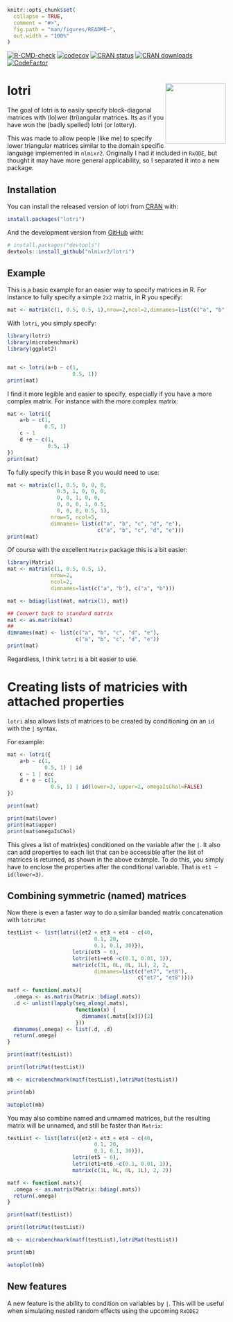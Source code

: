 <!--
---
output:
  md_document:
    variant: markdown_github
    toc: true
    toc_depth: 3
---
-->
<!-- README.md is generated from README.Rmd. Please edit that file -->
<!-- https://blog.r-hub.io/2019/12/03/readmes/ -->

```r
knitr::opts_chunk$set(
  collapse = TRUE,
  comment = "#>",
  fig.path = "man/figures/README-",
  out.width = "100%"
)
```

<!-- badges: start -->
[![R-CMD-check](https://github.com/nlmixr2/lotri/workflows/R-CMD-check/badge.svg)](https://github.com/nlmixr2/lotri/actions)
[![codecov](https://codecov.io/gh/nlmixr2/lotri/branch/main/graph/badge.svg?token=4G0TI1NKEG)](https://codecov.io/gh/nlmixr2/lotri)
[![CRAN status](https://www.r-pkg.org/badges/version/lotri)](https://cran.r-project.org/package=lotri)
[![CRAN downloads](https://cranlogs.r-pkg.org/badges/lotri)](https://cran.r-project.org/package=lotri)
[![CodeFactor](https://www.codefactor.io/repository/github/nlmixr2/lotri/badge)](https://www.codefactor.io/repository/github/nlmixr2/lotri)
<!-- badges: end -->

# lotri <img src='man/figures/logo.png' align="right" height="139" />

The goal of lotri is to easily specify block-diagonal matrices with
(lo)wer (tri)angular matrices.  Its as if you have won the (badly
spelled) lotri (or lottery).

This was made to allow people (like me) to specify lower triangular
matrices similar to the domain specific language implemented in
`nlmixr2`.  Originally I had it included in `RxODE`, but thought it may
have more general applicability, so I separated it into a new
package. 

## Installation

You can install the released version of lotri from
[CRAN](https://CRAN.R-project.org) with:

``` r
install.packages("lotri")
```

And the development version from [GitHub](https://github.com/) with:

``` r
# install.packages("devtools")
devtools::install_github("nlmixr2/lotri")
```
## Example

This is a basic example for an easier way to specify matrices in R.
For instance to fully specify a simple `2x2` matrix, in R you specify:

```r
mat <- matrix(c(1, 0.5, 0.5, 1),nrow=2,ncol=2,dimnames=list(c("a", "b"), c("a", "b")))
```

With `lotri`, you simply specify:

```r
library(lotri)
library(microbenchmark)
library(ggplot2)


mat <- lotri(a+b ~ c(1,
                     0.5, 1))
print(mat)
```

I find it more legible and easier to specify, especially if you have a
more complex matrix.  For instance with the more complex matrix:

```r
mat <- lotri({
    a+b ~ c(1,
            0.5, 1)
    c ~ 1
    d +e ~ c(1,
             0.5, 1)
})
print(mat)
```

To fully specify this in base R you would need to use:

```r
mat <- matrix(c(1, 0.5, 0, 0, 0,
                0.5, 1, 0, 0, 0,
                0, 0, 1, 0, 0,
                0, 0, 0, 1, 0.5,
                0, 0, 0, 0.5, 1),
              nrow=5, ncol=5,
              dimnames= list(c("a", "b", "c", "d", "e"),
                             c("a", "b", "c", "d", "e")))
print(mat)
```

Of course with the excellent `Matrix` package this is a bit easier:

```r
library(Matrix)
mat <- matrix(c(1, 0.5, 0.5, 1),
              nrow=2,
              ncol=2,
              dimnames=list(c("a", "b"), c("a", "b")))

mat <- bdiag(list(mat, matrix(1), mat))

## Convert back to standard matrix
mat <- as.matrix(mat)
##
dimnames(mat) <- list(c("a", "b", "c", "d", "e"),
                      c("a", "b", "c", "d", "e"))
print(mat)
```

Regardless, I think `lotri` is a bit easier to use.

# Creating lists of matricies with attached properties

`lotri` also allows lists of matrices to be created by conditioning on
an `id` with the `|` syntax.

For example:


```r
mat <- lotri({
    a+b ~ c(1,
            0.5, 1) | id
    c ~ 1 | occ
    d + e ~ c(1,
              0.5, 1) | id(lower=3, upper=2, omegaIsChol=FALSE)
})

print(mat)

print(mat$lower)
print(mat$upper)
print(mat$omegaIsChol)
```

This gives a list of matrix(es) conditioned on the variable after the
`|`.  It also can add properties to each list that can be accessible
after the list of matrices is returned, as shown in the above example.
To do this, you simply have to enclose the properties after the
conditional variable.  That is `et1 ~ id(lower=3)`.


## Combining symmetric (named) matrices

Now there is even a faster way to do a similar banded matrix
concatenation with `lotriMat`

```r
testList <- list(lotri({et2 + et3 + et4 ~ c(40,
                            0.1, 20,
                            0.1, 0.1, 30)}),
                     lotri(et5 ~ 6),
                     lotri(et1+et6 ~c(0.1, 0.01, 1)),
                     matrix(c(1L, 0L, 0L, 1L), 2, 2,
                            dimnames=list(c("et7", "et8"),
                                          c("et7", "et8"))))

matf <- function(.mats){
  .omega <- as.matrix(Matrix::bdiag(.mats))
  .d <- unlist(lapply(seq_along(.mats),
                      function(x) {
                        dimnames(.mats[[x]])[2]
                      }))
  dimnames(.omega) <- list(.d, .d)
  return(.omega)
}

print(matf(testList))

print(lotriMat(testList))

mb <- microbenchmark(matf(testList),lotriMat(testList))

print(mb)

autoplot(mb)
```

You may also combine named and unnamed matrices, but the resulting
matrix will be unnamed, and still be faster than `Matrix`:

```r
testList <- list(lotri({et2 + et3 + et4 ~ c(40,
                            0.1, 20,
                            0.1, 0.1, 30)}),
                     lotri(et5 ~ 6),
                     lotri(et1+et6 ~c(0.1, 0.01, 1)),
                     matrix(c(1L, 0L, 0L, 1L), 2, 2))

matf <- function(.mats){
  .omega <- as.matrix(Matrix::bdiag(.mats))
  return(.omega)
}

print(matf(testList))

print(lotriMat(testList))

mb <- microbenchmark(matf(testList),lotriMat(testList))

print(mb)

autoplot(mb)
```

## New features

A new feature is the ability to condition on variables by `|`.  This
will be useful when simulating nested random effects using the
upcoming `RxODE2`

